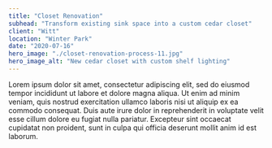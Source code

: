 ```yaml
---
title: "Closet Renovation"
subhead: "Transform existing sink space into a custom cedar closet"
client: "Witt"
location: "Winter Park"
date: "2020-07-16"
hero_image: "./closet-renovation-process-11.jpg"
hero_image_alt: "New cedar closet with custom shelf lighting"
---
```


Lorem ipsum dolor sit amet, consectetur adipiscing elit, sed do eiusmod tempor incididunt ut labore et dolore magna aliqua. Ut enim ad minim veniam, quis nostrud exercitation ullamco laboris nisi ut aliquip ex ea commodo consequat. Duis aute irure dolor in reprehenderit in voluptate velit esse cillum dolore eu fugiat nulla pariatur. Excepteur sint occaecat cupidatat non proident, sunt in culpa qui officia deserunt mollit anim id est laborum.
